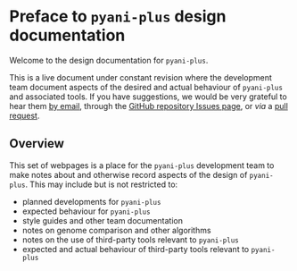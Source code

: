 # Preface to `pyani-plus` design documentation {.unnumbered}

Welcome to the design documentation for `pyani-plus`.

::: { .callout-important }
This is a live document under constant revision where the development team document aspects of the desired and actual behaviour of `pyani-plus` and associated tools. If you have suggestions, we would be very grateful to hear them [by email](mailto:{{< var admin.email >}}), through the [GitHub repository Issues page]({{< var github.issues >}}), or _via_ a [pull request]({{< var github.pr >}}).
:::

## Overview

This set of webpages is a place for the `pyani-plus` development team to make notes about and otherwise record aspects of the design of `pyani-plus`. This may include but is not restricted to:

- planned developments for `pyani-plus`
- expected behaviour for `pyani-plus`
- style guides and other team documentation
- notes on genome comparison and other algorithms
- notes on the use of third-party tools relevant to `pyani-plus`
- expected and actual behaviour of third-party tools relevant to `pyani-plus`
